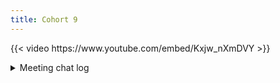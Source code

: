 ```yaml
---
title: Cohort 9
---
```


{{< video https://www.youtube.com/embed/Kxjw_nXmDVY >}}

<details>

<summary>Meeting chat log</summary>
```
00:12:04	Olivier Leroy:	Start
00:12:36	Olivier Leroy:	Great!
00:16:21	Olivier Leroy:	I also searched other examples I find some here: https://raps-with-r.dev/fprog.html#writing-good-functions (still unclear where/when for me)
00:17:24	Derek Sollberger (he/him):	Reacted to "I also searched othe..." with 👍
00:17:57	Jo Hardin:	is “binding” like “names"
00:20:03	Olivier Leroy:	(Did not about it also)
00:20:07	Olivier Leroy:	know
00:21:15	Olivier Leroy:	Good point
00:22:53	Jeff Stevens:	Mind blown! So glad you mentioned that.
00:23:19	Olivier Leroy:	Replying to "is “binding” like “n..."

About binding and name I like https://mitp-content-server.mit.edu/books/content/sectbyfn/books_pres_0/6515/sicp.zip/full-text/book/book-Z-H-10.html#%_sec_1.1.2 (disclaimer I never only read 2 chapter of it)
00:23:28	Olivier Leroy:	Reacted to "Mind blown! So glad ..." with 👍
00:26:33	Olivier Leroy:	I think I understood the super assignment as “write in global” for a long time
00:26:47	Jeff Stevens:	Replying to "I think I understood..."

Me too
00:26:53	Derek Sollberger (he/him):	Reacted to "I think I understood..." with 👍
00:26:58	Howard Baek:	Reacted to "I think I understood..." with 👍
00:27:12	Jeff Stevens:	Reacted to "I think I understood..." with 👍
00:30:25	Tinashe Tapera:	So does R have a global assignment at all?
00:31:02	Tinashe Tapera:	I’m sure it should out of software architecture mecessity
00:31:22	Olivier Leroy:	Replying to "So does R have a glo..."

No idea, if I want to force it I will assign to .globalenv
00:32:17	Tinashe Tapera:	Reacted to "No idea, if I want t…" with 👌
00:32:21	Olivier Leroy:	assign(x, env = .gloabenv)
00:32:22	Derek Sollberger (he/him):	Replying to "So does R have a glo..."

Yes, it looks like `assign()` has an `envir` parameter

https://stackoverflow.com/questions/9726705/assign-multiple-objects-to-globalenv-from-within-a-function
00:32:52	Olivier Leroy:	Wrong spelling in .globalenv
00:33:52	Derek Sollberger (he/him):	sounds like a Data Mishaps Night story :-)
00:34:11	Olivier Leroy:	Reacted to "sounds like a Data M..." with 👻
00:34:27	Jeff Stevens:	Should we be doing garbage collection on all functions (not just function factories) to save memory?
00:34:36	Olivier Leroy:	I did not know that!
00:35:47	Jeff Stevens:	Awesome explanation--thanks!
00:35:52	Olivier Leroy:	Reacted to "Awesome explanation-..." with 👍
00:36:24	Olivier Leroy:	Or you cache outside and kill R
00:36:37	Tinashe Tapera:	Use targets
00:36:46	Tinashe Tapera:	That’s exactly what targets is for
00:36:55	Olivier Leroy:	Reacted to "That’s exactly what ..." with 👍
00:36:57	Derek Sollberger (he/him):	Reacted to "That’s exactly what ..." with 😻
00:38:36	Olivier Leroy:	-> https://wlandau.github.io/targetopia/contributing.html#target-factories

(Good example)
00:43:10	Jo Hardin:	i’m excited about the `switch()` function you just showed!
00:43:23	Olivier Leroy:	Declarative is always nice on readability!
00:51:26	Olivier Leroy:	Yes very elegant to store stuff
00:51:55	Derek Sollberger (he/him):	all 5 functions in `funs` start with the same environment?
00:52:15	Olivier Leroy:	Replying to "all 5 functions in `..."

Good question
00:53:30	Olivier Leroy:	It seems attach can attach any kind of object that can be tricky
00:54:04	Derek Sollberger (he/him):	Replying to "all 5 functions in `..."

ah (I read too fast)
00:56:02	Olivier Leroy:	I use the ecdf one, not that frequently
00:59:35	Tinashe Tapera:	You’re justified in hating setwd() though
00:59:47	Steffi LaZerte (she/her):	Reacted to "You’re justified in ..." with 😂
01:00:23	Derek Sollberger (he/him):	I doubt that I have seen any other book cover functional programming before OOP (and thank you for the walkthrough)
01:03:50	Diana Garcia Cortes:	Thank you Steffi!
01:03:56	Olivier Leroy:	end
```
</details>
